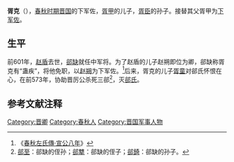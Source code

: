 {{模板:Infobox 先秦人物
|名称=胥克
|姓=
|氏=[[胥氏|胥]]
|名=克
|字=
|别名=
|别字=
|谥号=
|时代=春秋
|国家=[[晋国|晋]] 
|身份=下军佐
|出生=
|逝世=
|父=[[胥甲|胥甲]]
|子女=[[胥童|胥童]]
}}
'''胥克'''（{{bd|？||？||catIdx=X胥}}），[[春秋时期|春秋时期]][[晋国|晋国]]的下军佐，[[胥甲|胥甲]]的儿子，[[胥臣|胥臣]]的孙子。接替其父胥甲为[[下军佐|下军佐]]。

==生平==
前601年，[[赵盾|赵盾]]去世，[[郤缺|郤缺]]就任中军将。为了赵盾的儿子赵朔即位为卿，郤缺称胥克有“蛊疾”，将他免职，以[[赵朔|赵朔]]为下军佐。<ref>《[[s:春秋左氏傳/宣公|春秋左氏傳·宣公八年]]》</ref>后来，胥克的儿子[[胥童|胥童]]对郤氏怀恨在心，在前573年，协助晋厉公杀死三郤<ref>[[郤至|郤至]]：郤缺的侄孙；[[郤犨|郤犨]]：郤缺的侄子；[[郤錡|郤錡]]：郤缺的孙子。</ref>，灭[[郤氏|郤氏]]。

==参考文献注释==
{{Reflist}}
[[Category:晋卿|Category:晋卿]]
[[Category:春秋人|Category:春秋人]]
[[Category:晋国军事人物|Category:晋国军事人物]]